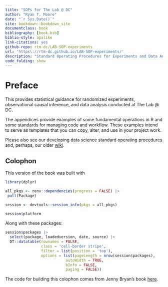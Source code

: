 ```yaml
--- 
title: "SOPs for The Lab @ DC"
author: "Ryan T. Moore"
date: "`r Sys.Date()`"
site: bookdown::bookdown_site
documentclass: book
bibliography: [book.bib]
biblio-style: apalike
link-citations: yes
github-repo: rtm-dc/LAB-SOP-experiments
url: 'https\://rtm-dc.github.io/LAB-SOP-experiments/'
description: "Standard Operating Procedures for Experiments and Data Analysis at The Lab @ DC."
code_folding: show
---
```


# Preface {.unnumbered}

This provides statistical guidance for randomized experiments, observational causal inference, and data analysis conducted at The Lab \@ DC.

The appendices provide examples of some fundamental operations in R and some standards for managing code and workflow. These examples intend to serve as templates that you can copy, alter, and use in your project work.

Please also see our developing data science standard operating [procedures](https://github.com/thelabdc/labDsSops) and, perhaps, our older [wiki](https://github.com/thelabdc/LAB-Wiki/wiki).

## Colophon {.unnumbered}

This version of the book was built with

```r
library(dplyr)

all_pkgs <- renv::dependencies(progress = FALSE) |> 
 pull(Package) 

session <- devtools::session_info(pkgs = all_pkgs)

session$platform
```

Along with these packages:

```r
session$packages |> 
  select(package, loadedversion, date, source) |> 
  DT::datatable(rownames = FALSE,
                class = 'cell-border stripe',
                filter = list(position = 'top'),
                options = list(pageLength = nrow(session$packages), 
                           autoWidth = TRUE,
                           bInfo = FALSE,
                           paging = FALSE))
```

The code for building this colophon comes from Jenny Bryan's book [here](https://github.com/rstudio-education/stat545/blob/master/index.Rmd).
